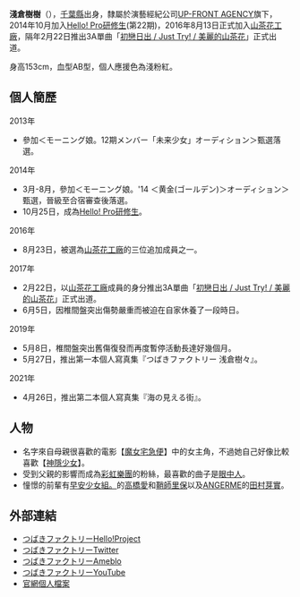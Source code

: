 {{藝人
|姓名 = 淺倉樹樹
|類型 = 女歌手
|圖片 = 
|圖片尺寸 =
|圖片簡介 =
|本名 =
|外文名 = 浅倉樹々
|外文 = ja
|羅馬拼音 = Asakura Kiki
|英文名 =
|暱稱 = 
|其他藝名 =
|國籍 = [[日本|日本]]
|民族 =
|籍貫 =
|出生日期 = {{Birth_date_and_age|2000|9|3}}
|出生地點 = {{JPN}}[[千葉縣|千葉縣]]
|逝世日期 =
|逝世地點 =
|職業 =
|語言 = 
|三圍 =
|教育程度 = 
|宗教信仰 =
|配偶 =
|兒女 =
|父母 =
|音樂類型 = [[日本流行音樂|日本流行音樂]]
|演奏樂器 =
|出道地點 = {{JPN}}[[東京都|東京都]]
|出道作 = 初恋サンライズ / Just Try! / うるわしのカメリア
|出道日期 = 2017年2月22日
|代表作 =
|活躍年代 = 2014年至今
|唱片公司 = [[zetima|zetima]]
|經紀公司 = [[UFG#UP-FRONT_AGENCY|UP-FRONT AGENCY Co., Ltd.]]
|網站 =
|相關團體 = [[Tsubaki_Factory|山茶花工廠]]
|獎項 =
|IMDb =
|現任成員 =
|過往成員 =
|音樂專輯 =
|電影 =
|電視節目 =
|舞台劇 =
|書籍 =
}}

'''淺倉樹樹'''（{{bd|2000年|9月3日}}），[[千葉縣|千葉縣]]出身，隸屬於演藝經紀公司[[UFG#UP-FRONT_AGENCY|UP-FRONT AGENCY]]旗下，2014年10月加入[[Hello!_Pro研修生|Hello! Pro研修生]](第22期)，2016年8月13日正式加入[[Tsubaki_Factory|山茶花工廠]]，隔年2月22日推出3A單曲「[[初戀日出_/_Just_Try!_/_美麗的山茶花|初戀日出 / Just Try! / 美麗的山茶花]]」正式出道。

身高153cm，血型AB型，個人應援色為淺粉紅。

== 個人簡歷 ==
;2013年
* 參加＜モーニング娘。12期メンバー「未来少女」オーディション＞甄選落選。
;2014年
* 3月-8月，參加＜モーニング娘。'14 ＜黄金(ゴールデン)＞オーディション＞甄選，晉級至合宿審查後落選。
* 10月25日，成為[[Hello!_Pro研修生|Hello! Pro研修生]]。
;2016年
* 8月23日，被選為[[Tsubaki_Factory|山茶花工廠]]的三位追加成員之一。
;2017年
* 2月22日，以[[Tsubaki_Factory|山茶花工廠]]成員的身分推出3A單曲「[[初戀日出_/_Just_Try!_/_美麗的山茶花|初戀日出 / Just Try! / 美麗的山茶花]]」正式出道。
* 6月5日，因椎間盤突出傷勢嚴重而被迫在自家休養了一段時日。

;2019年
* 5月8日，椎間盤突出舊傷復發而再度暫停活動長達好幾個月。
* 5月27日，推出第一本個人寫真集『つばきファクトリー 浅倉樹々』。

;2021年
* 4月26日，推出第二本個人寫真集『海の見える街』。

== 人物 ==
* 名字來自母親很喜歡的電影【[[魔女宅急便|魔女宅急便]]】中的女主角，不過她自己好像比較喜歡【[[神隱少女|神隱少女]]】。
* 受到父親的影響而成為[[彩虹樂團|彩虹樂團]]的粉絲，最喜歡的曲子是[[眼中人|眼中人]]。
* 憧憬的前輩有[[早安少女組。|早安少女組。]]的[[高橋愛|高橋愛]]和[[鞘師里保|鞘師里保]]以及[[ANGERME|ANGERME]]的[[田村芽實|田村芽實]]。

== 外部連結 ==
* [http://www.helloproject.com/tsubakifactory/ つばきファクトリーHello!Project] {{Wayback|url=http://www.helloproject.com/tsubakifactory/ |date=20200902211036 }}
* [https://twitter.com/tsubakifac_uf つばきファクトリーTwitter] {{Wayback|url=https://twitter.com/tsubakifac_uf |date=20210215082925 }}
* [https://ameblo.jp/tsubaki-factory/ つばきファクトリーAmeblo] {{Wayback|url=https://ameblo.jp/tsubaki-factory/ |date=20210215082945 }}
* [http://www.youtube.com/c/tsubakifactory/ つばきファクトリーYouTube] {{Wayback|url=http://www.youtube.com/c/tsubakifactory/ |date=20200917203620 }}
* [http://www.helloproject.com/tsubakifactory/profile/kiki_asakura/ 官網個人檔案] {{Wayback|url=http://www.helloproject.com/tsubakifactory/profile/kiki_asakura/ |date=20220102125700 }}